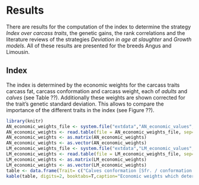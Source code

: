 # Results {#results}

There are results for the computation of the index to determine the strategy *Index over carcass traits*, the genetic gains, the rank correlations and the literature reviews of the strategies *Deviation in age at slaughter* and *Growth models*.
All of these results are presented for the breeds Angus and Limousin.

## Index

The index is determined by the economic weights for the carcass traits carcass fat, carcass conformation and carcass weight, each of *adults* and *calves* (see Table ??).
Additionally these weights are shown corrected for the trait's genetic standard deviation.
This allows to compare the importance of the different traits in the index (see Figure ??).

```r
library(knitr)
AN_economic_weights_file <- system.file("extdata","AN_economic_values", package="Exemplary")
AN_economic_weights <- read.table(file = AN_economic_weights_file, sep=";", header=TRUE)
AN_economic_weights <- as.matrix(AN_economic_weights)
AN_economic_weights <- as.vector(AN_economic_weights)
LM_economic_weights_file <- system.file("extdata","LM_economic_values", package="Exemplary")
LM_economic_weights <- read.table(file = LM_economic_weights_file, sep=";", header=TRUE)
LM_economic_weights <- as.matrix(LM_economic_weights)
LM_economic_weights <- as.vector(LM_economic_weights)
table <- data.frame(Trait= c("Calves conformation [Sfr. / conformation class]", "Adults conformation [Sfr. / conformation class]", "Calves fat [Sfr. / fat class]", "Adults fat [Sfr. / fat class]", "Calves weight [Sfr. / kg carcass weight]", "Adults weight [Sfr. / kg carcass weight]"),Angus=AN_economic_weights,Limousin=LM_economic_weights)
kable(table, digits=2, booktabs=T,caption="Economic weights which determine the index for the strategy Index over carcass traits.")
```

```r

```



